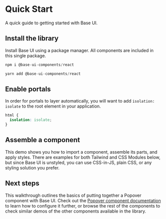 # Quick Start

<Subtitle>A quick guide to getting started with Base UI.</Subtitle>
<Meta name="description" content="A quick guide to getting started with Base UI." />

## Install the library

Install Base UI using a package manager. All components are included in this single package.

```jsx title="npm"
npm i @base-ui-components/react
```

```jsx title="yarn"
yarn add @base-ui-components/react
```

## Enable portals

In order for portals to layer automatically, you will want to add `isolation: isolate` to the root element in your application.

```css title="reset.css"
html {
  isolation: isolate;
}
```

## Assemble a component

This demo shows you how to import a component, assemble its parts, and apply styles. There are examples for both Tailwind and CSS Modules below, but since Base UI is unstyled, you can use CSS-in-JS, plain CSS, or any styling solution you prefer.

<Demo path="../../components/popover/demos/hero" />

## Next steps

This walkthrough outlines the basics of putting together a Popover component with Base UI. Check out the [Popover component documentation](/react/components/popover) to learn how to configure it further, or browse the rest of the components to check similar demos of the other components available in the library.
